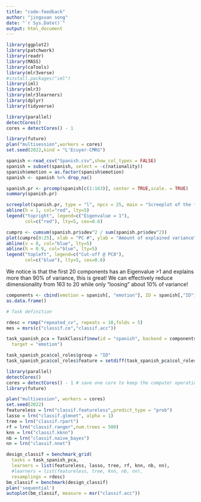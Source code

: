 ```yaml
---
title: "code-feedback"
author: "jingxuan song"
date: "`r Sys.Date()`"
output: html_document
---
```

```r
library(ggplot2)
library(patchwork)
library(readr)
library(MASS)
library(caTools)
library(mlr3verse)
#install.packages("iml")
library(iml)
library(mlr3)
library(mlr3learners)
library(dplyr)
library(tidyverse)
```

```r
library(parallel)
detectCores()
cores = detectCores() - 1
```

```r
library(future)
plan("multisession",workers = cores)
set.seed(2022,kind = "L'Ecuyer-CMRG")
```

```r
spanish <-read_csv("Spanish.csv",show_col_types = FALSE)
spanish = subset(spanish, select = -c(nationality))
spanish$emotion = as.factor(spanish$emotion)
spanish <- spanish %>% drop_na()
```


```r
spanish.pr <- prcomp(spanish[c(1:163)], center = TRUE,scale. = TRUE)
summary(spanish.pr)
```

```r
screeplot(spanish.pr, type = "l", npcs = 25, main = "Screeplot of the first 20 PCs")
abline(h = 1, col="red", lty=5)
legend("topright", legend=c("Eigenvalue = 1"),
       col=c("red"), lty=5, cex=0.6)

cumpro <- cumsum(spanish.pr$sdev^2 / sum(spanish.pr$sdev^2))
plot(cumpro[0:25], xlab = "PC #", ylab = "Amount of explained variance", main = "Cumulative variance plot")
abline(v = 8, col="blue", lty=5)
abline(h = 0.9, col="blue", lty=5)
legend("topleft", legend=c("Cut-off @ PC8"),
       col=c("blue"), lty=5, cex=0.6)
```
We notice is that the first 20 components has an Eigenvalue >1 and explains more than 90% of variance, this is great! We can effectively reduce dimensionality from 163 to 20 while only “loosing” about 10% of variance!

```r
components <- cbind(emotion = spanish[, "emotion"], ID = spanish[,"ID"],spanish.pr$x[, 1:8]) %>%
as.data.frame()
```

```r
# Task definition

rdesc = rsmp("repeated_cv", repeats = 10,folds = 5)
mes = msrs(c("classif.ce","classif.acc"))

task_spanish_pca = TaskClassif$new(id = "spanish", backend = components, 
  target = "emotion")

task_spanish_pca$col_roles$group = "ID"
task_spanish_pca$col_roles$feature = setdiff(task_spanish_pca$col_roles$feature, "ID")
```


```r
library(parallel)
detectCores()
cores = detectCores() - 1 # save one core to keep the computer operational
library(future)

plan("multisession", workers = cores)
set.seed(2022)
featureless = lrn("classif.featureless",predict_type = "prob") 
lasso = lrn("classif.glmnet", alpha = 1)
tree = lrn("classif.rpart") 
rf = lrn("classif.ranger",num.trees = 500) 
knn = lrn("classif.kknn") 
nb = lrn("classif.naive_bayes") 
nn = lrn("classif.nnet") 

design_classif = benchmark_grid(
  tasks = task_spanish_pca,
  learners = list(featureless, lasso, tree, rf, knn, nb, nn),
  #learners = list(featureless, tree, knn, nb, nn),
  resamplings = rdesc)
bm_classif = benchmark(design_classif)
plan('sequential')
autoplot(bm_classif, measure = msr("classif.acc"))
```